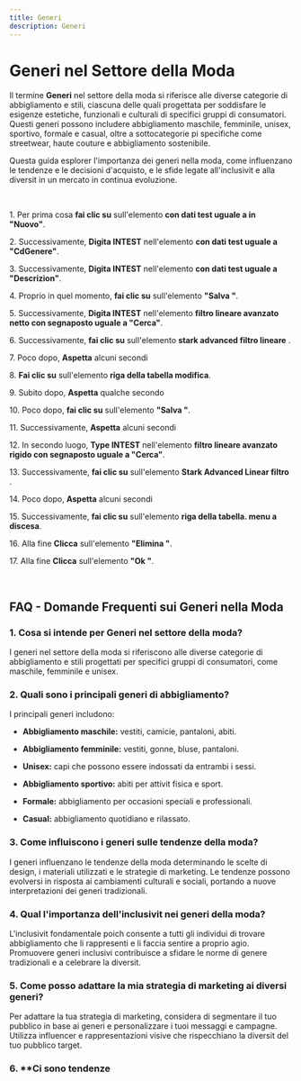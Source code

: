 ```yaml
---
title: Generi
description: Generi
---
```

# Generi nel Settore della Moda

Il termine **Generi** nel settore della moda si riferisce alle diverse categorie di abbigliamento e stili\, ciascuna delle quali  progettata per soddisfare le esigenze estetiche\, funzionali e culturali di specifici gruppi di consumatori\. Questi generi possono includere abbigliamento maschile\, femminile\, unisex\, sportivo\, formale e casual\, oltre a sottocategorie pi specifiche come streetwear\, haute couture e abbigliamento sostenibile\.

Questa guida esplorer l\'importanza dei generi nella moda\, come influenzano le tendenze e le decisioni d\'acquisto\, e le sfide legate all\'inclusivit e alla diversit in un mercato in continua evoluzione\.

&nbsp;

1\. Per prima cosa **fai clic su** sull\'elemento **con dati test uguale a in \"Nuovo\"**\.

2\. Successivamente\, **Digita INTEST** nell\'elemento **con dati test uguale a \"CdGenere\"**\.

3\. Successivamente\, **Digita INTEST** nell\'elemento **con dati test uguale a \"Descrizion\"**\.

4\. Proprio in quel momento\, **fai clic su** sull\'elemento **\"Salva \"**\.

5\. Successivamente\, **Digita INTEST** nell\'elemento **filtro lineare avanzato netto con segnaposto uguale a \"Cerca\"**\.

6\. Successivamente\, **fai clic su** sull\'elemento **stark advanced filtro lineare** \.

7\. Poco dopo\, **Aspetta** alcuni secondi

8\. **Fai clic su** sull\'elemento **riga della tabella modifica**\.

9\. Subito dopo\, **Aspetta** qualche secondo

10\. Poco dopo\, **fai clic su** sull\'elemento **\"Salva \"**\.

11\. Successivamente\, **Aspetta** alcuni secondi

12\. In secondo luogo\, **Type INTEST** nell\'elemento **filtro lineare avanzato rigido con segnaposto uguale a \"Cerca\"**\.

13\. Successivamente\, **fai clic su** sull\'elemento **Stark Advanced Linear filtro** \.

14\. Poco dopo\, **Aspetta** alcuni secondi

15\. Successivamente\, **fai clic su** sull\'elemento **riga della tabella\. menu a discesa**\.

16\. Alla fine **Clicca** sull\'elemento **\"Elimina \"**\.

17\. Alla fine **Clicca** sull\'elemento **\"Ok \"**\.

&nbsp;

## FAQ \- Domande Frequenti sui Generi nella Moda

### 1\. **Cosa si intende per Generi nel settore della moda\?**

I generi nel settore della moda si riferiscono alle diverse categorie di abbigliamento e stili progettati per specifici gruppi di consumatori\, come maschile\, femminile e unisex\.

### 2\. **Quali sono i principali generi di abbigliamento\?**

I principali generi includono\:

- **Abbigliamento maschile\:** vestiti\, camicie\, pantaloni\, abiti\.

- **Abbigliamento femminile\:** vestiti\, gonne\, bluse\, pantaloni\.

- **Unisex\:** capi che possono essere indossati da entrambi i sessi\.

- **Abbigliamento sportivo\:** abiti per attivit fisica e sport\.

- **Formale\:** abbigliamento per occasioni speciali e professionali\.

- **Casual\:** abbigliamento quotidiano e rilassato\.

### 3\. **Come influiscono i generi sulle tendenze della moda\?**

I generi influenzano le tendenze della moda determinando le scelte di design\, i materiali utilizzati e le strategie di marketing\. Le tendenze possono evolversi in risposta ai cambiamenti culturali e sociali\, portando a nuove interpretazioni dei generi tradizionali\.

### 4\. **Qual  l\'importanza dell\'inclusivit nei generi della moda\?**

L\'inclusivit  fondamentale poich consente a tutti gli individui di trovare abbigliamento che li rappresenti e li faccia sentire a proprio agio\. Promuovere generi inclusivi contribuisce a sfidare le norme di genere tradizionali e a celebrare la diversit\.

### 5\. **Come posso adattare la mia strategia di marketing ai diversi generi\?**

Per adattare la tua strategia di marketing\, considera di segmentare il tuo pubblico in base ai generi e personalizzare i tuoi messaggi e campagne\. Utilizza influencer e rappresentazioni visive che rispecchiano la diversit del tuo pubblico target\.

### 6\. \*\*Ci sono tendenze